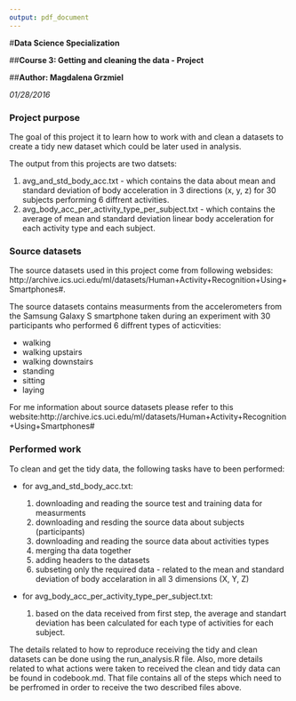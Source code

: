 ```yaml
---
output: pdf_document
---
```

#**Data Science Specialization**

##**Course 3: Getting and cleaning the data - Project**

##**Author: Magdalena Grzmiel**

*01/28/2016*


### Project purpose
The goal of this project it to learn how to work with and clean a datasets to create a tidy new dataset which could be later used in analysis. 

The output from this projects are two datsets: 

1. avg_and_std_body_acc.txt - which contains the data about mean and standard deviation of body acceleration in 3 directions (x, y, z) for 30 subjects performing 6 diffrent activities.
2. avg_body_acc_per_activity_type_per_subject.txt - which contains the average of mean and standard deviation linear body acceleration for each activity type and each subject.


### Source datasets
The source datasets used in this project come from following websides: http://archive.ics.uci.edu/ml/datasets/Human+Activity+Recognition+Using+Smartphones#.

The source datasets contains measurments from the accelerometers from the Samsung Galaxy S smartphone taken during an experiment with 30 participants who performed 6 diffrent types of acticvities:  

* walking
* walking upstairs
* walking downstairs
* standing
* sitting
* laying

For me information about source datasets please refer to this website:http://archive.ics.uci.edu/ml/datasets/Human+Activity+Recognition+Using+Smartphones#



### Performed work
To clean and get the tidy data, the following tasks have to been performed:

- for avg_and_std_body_acc.txt:

    1. downloading and reading the source test and training data for measurments
    2. downloading and resding the source data about subjects (participants)
    3. downloading and reading the source data about activities types
    4. merging tha data together
    5. adding headers to the datasets
    6. subseting only the required data - related to the mean and standard deviation of body accelaration in all 3 dimensions (X, Y, Z)
    
- for avg_body_acc_per_activity_type_per_subject.txt:

    1. based on the data received from first step, 
    the average and standart deviation has been calculated for each type of activities for each subject.  


The details related to how to reproduce receiving the tidy and clean datasets can be done using the run_analysis.R file. 
Also, more details related to what actions were taken to received the clean and tidy data can be found in codebook.md.
That file contains all of the steps which need to be perfromed in order to receive the two described files above. 
